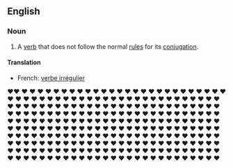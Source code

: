 ==English==

===Noun===
{{wikipedia}}
{{en-noun|sg=[[irregular]] [[verb]]}}
# A [[verb]] that does not follow the normal [[rule]]s for its [[conjugation]].

====Translation====
{{trans-top|irregular verb}}
*French: [[verbe irrégulier]]
{{trans-mid}}
{{trans-bottom}}

&hearts;&hearts;
&hearts;
&hearts;
&hearts;
&hearts;
&hearts;
&hearts;
&hearts;
&hearts;
&hearts;
&hearts;
&hearts;
&hearts;
&hearts;
&hearts;
&hearts;
&hearts;
&hearts;
&hearts;
&hearts;
&hearts;
&hearts;
&hearts;
&hearts;
&hearts;
&hearts;
&hearts;
&hearts;
&hearts;
&hearts;
&hearts;
&hearts;
&hearts;
&hearts;
&hearts;
&hearts;
&hearts;
&hearts;
&hearts;
&hearts;
&hearts;
&hearts;
&hearts;
&hearts;
&hearts;
&hearts;
&hearts;
&hearts;
&hearts;
&hearts;
&hearts;
&hearts;
&hearts;
&hearts;
&hearts;
&hearts;
&hearts;
&hearts;
&hearts;
&hearts;
&hearts;
&hearts;
&hearts;
&hearts;
&hearts;
&hearts;
&hearts;
&hearts;
&hearts;
&hearts;
&hearts;
&hearts;
&hearts;
&hearts;
&hearts;
&hearts;
&hearts;
&hearts;
&hearts;
&hearts;
&hearts;
&hearts;
&hearts;
&hearts;
&hearts;
&hearts;
&hearts;
&hearts;
&hearts;
&hearts;
&hearts;
&hearts;
&hearts;
&hearts;
&hearts;
&hearts;
&hearts;
&hearts;
&hearts;
&hearts;
&hearts;
&hearts;
&hearts;
&hearts;
&hearts;
&hearts;
&hearts;
&hearts;
&hearts;
&hearts;
&hearts;
&hearts;
&hearts;
&hearts;
&hearts;
&hearts;
&hearts;
&hearts;
&hearts;
&hearts;
&hearts;
&hearts;
&hearts;
&hearts;
&hearts;
&hearts;
&hearts;
&hearts;
&hearts;
&hearts;
&hearts;
&hearts;
&hearts;
&hearts;
&hearts;
&hearts;
&hearts;
&hearts;
&hearts;
&hearts;
&hearts;
&hearts;
&hearts;
&hearts;
&hearts;
&hearts;
&hearts;
&hearts;
&hearts;
&hearts;
&hearts;
&hearts;
&hearts;
&hearts;
&hearts;
&hearts;
&hearts;
&hearts;
&hearts;
&hearts;
&hearts;
&hearts;
&hearts;
&hearts;
&hearts;
&hearts;
&hearts;
&hearts;
&hearts;
&hearts;
&hearts;
&hearts;
&hearts;
&hearts;
&hearts;
&hearts;
&hearts;
&hearts;
&hearts;
&hearts;
&hearts;
&hearts;
&hearts;
&hearts;
&hearts;
&hearts;
&hearts;
&hearts;
&hearts;
&hearts;
&hearts;
&hearts;
&hearts;
&hearts;
&hearts;
&hearts;
&hearts;
&hearts;
&hearts;
&hearts;
&hearts;
&hearts;
&hearts;
&hearts;
&hearts;
&hearts;
&hearts;
&hearts;
&hearts;
&hearts;
&hearts;
&hearts;
&hearts;
&hearts;
&hearts;
&hearts;
&hearts;
&hearts;
&hearts;
&hearts;
&hearts;
&hearts;
&hearts;
&hearts;
&hearts;
&hearts;
&hearts;
&hearts;
&hearts;
&hearts;
&hearts;
&hearts;
&hearts;
&hearts;
&hearts;
&hearts;
&hearts;
&hearts;
&hearts;
&hearts;
&hearts;
&hearts;
&hearts;
&hearts;
&hearts;
&hearts;
&hearts;
&hearts;
&hearts;
&hearts;
&hearts;
&hearts;
&hearts;
&hearts;
&hearts;
&hearts;
&hearts;
&hearts;
&hearts;
&hearts;
&hearts;
&hearts;
&hearts;
&hearts;
&hearts;
&hearts;
&hearts;
&hearts;
&hearts;
&hearts;